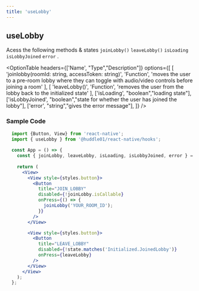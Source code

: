 ```yaml
---
title: 'useLobby'
---
```




## useLobby


Acess the following methods & states `joinLobby()` `leaveLobby()` `isLoading` `isLobbyJoined` `error` .


<OptionTable
  headers={['Name', "Type","Description"]}
  options={[
    [
      'joinlobby(roomId: string, accessToken: string)',
      'Function',
      'moves the user to a pre-room lobby where they can toggle with audio/video controls before joining a room'
    ],
    [
      'leaveLobby()',
      'Function',
      'removes the user from the lobby back to the initialized state'
    ],
    ['isLoading', "boolean","loading state"],
    ['isLobbyJoined', "boolean","state for whether the user has joined the lobby"],
    ['error', "string","gives the error message"],
  ]}
/>


### Sample Code

```jsx
  import {Button, View} from 'react-native';
  import { useLobby } from '@huddle01/react-native/hooks';
  
  const App = () => {
    const { joinLobby, leaveLobby, isLoading, isLobbyJoined, error } = useLobby();
  
    return (
      <View>
        <View style={styles.button}>
          <Button
            title="JOIN_LOBBY"
            disabled={!joinLobby.isCallable}
            onPress={() => {
              joinLobby('YOUR_ROOM_ID');
            }}
          />
        </View>

        <View style={styles.button}>
          <Button
            title="LEAVE_LOBBY"
            disabled={!state.matches('Initialized.JoinedLobby')}
            onPress={leaveLobby}
          />
        </View>
      </View>
    );
  };


```
